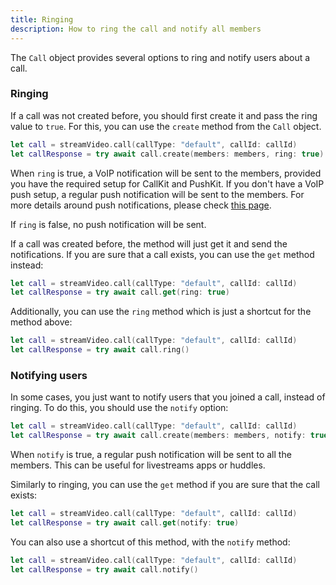 ```yaml
---
title: Ringing
description: How to ring the call and notify all members
---
```


The `Call` object provides several options to ring and notify users about a call. 

### Ringing

If a call was not created before, you should first create it and pass the ring value to `true`. For this, you can use the `create` method from the `Call` object.

```swift
let call = streamVideo.call(callType: "default", callId: callId)
let callResponse = try await call.create(members: members, ring: true)
```

When `ring` is true, a VoIP notification will be sent to the members, provided you have the required setup for CallKit and PushKit. If you don't have a VoIP push setup, a regular push notification will be sent to the members. For more details around push notifications, please check [this page](../push-notifications).

If `ring` is false, no push notification will be sent.

If a call was created before, the method will just get it and send the notifications. If you are sure that a call exists, you can use the `get` method instead:

```swift
let call = streamVideo.call(callType: "default", callId: callId)
let callResponse = try await call.get(ring: true)
```

Additionally, you can use the `ring` method which is just a shortcut for the method above:

```swift
let call = streamVideo.call(callType: "default", callId: callId)
let callResponse = try await call.ring()
```

### Notifying users

In some cases, you just want to notify users that you joined a call, instead of ringing. To do this, you should use the `notify` option:

```swift
let call = streamVideo.call(callType: "default", callId: callId)
let callResponse = try await call.create(members: members, notify: true)
```

When `notify` is true, a regular push notification will be sent to all the members. This can be useful for livestreams apps or huddles. 

Similarly to ringing, you can use the `get` method if you are sure that the call exists:

```swift
let call = streamVideo.call(callType: "default", callId: callId)
let callResponse = try await call.get(notify: true)
```

You can also use a shortcut of this method, with the `notify` method:

```swift
let call = streamVideo.call(callType: "default", callId: callId)
let callResponse = try await call.notify()
```